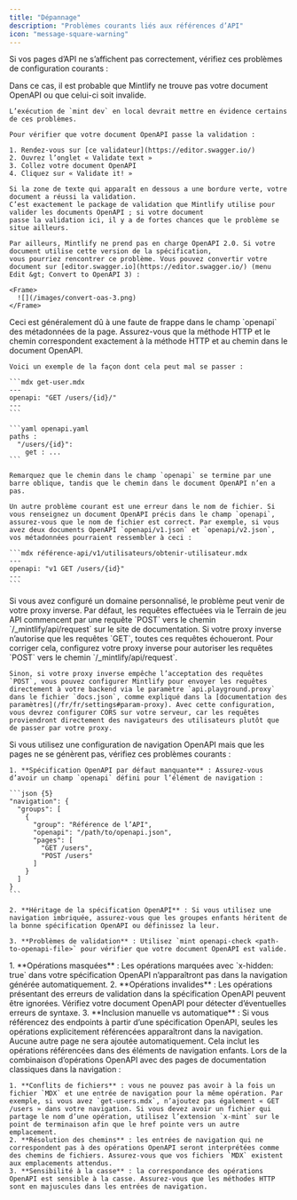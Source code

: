 ```yaml
---
title: "Dépannage"
description: "Problèmes courants liés aux références d’API"
icon: "message-square-warning"
---
```


Si vos pages d’API ne s’affichent pas correctement, vérifiez ces problèmes de configuration courants :

<AccordionGroup>
  <Accordion title="Toutes mes pages OpenAPI sont complètement vides">
    Dans ce cas, il est probable que Mintlify ne trouve pas votre document OpenAPI ou que celui-ci soit invalide.

    L’exécution de `mint dev` en local devrait mettre en évidence certains de ces problèmes.

    Pour vérifier que votre document OpenAPI passe la validation :

    1. Rendez-vous sur [ce validateur](https://editor.swagger.io/)
    2. Ouvrez l’onglet « Validate text »
    3. Collez votre document OpenAPI
    4. Cliquez sur « Validate it! »

    Si la zone de texte qui apparaît en dessous a une bordure verte, votre document a réussi la validation.
    C’est exactement le package de validation que Mintlify utilise pour valider les documents OpenAPI ; si votre document
    passe la validation ici, il y a de fortes chances que le problème se situe ailleurs.

    Par ailleurs, Mintlify ne prend pas en charge OpenAPI 2.0. Si votre document utilise cette version de la spécification,
    vous pourriez rencontrer ce problème. Vous pouvez convertir votre document sur [editor.swagger.io](https://editor.swagger.io/) (menu Edit &gt; Convert to OpenAPI 3) :

    <Frame>
      ![](/images/convert-oas-3.png)
    </Frame>
  </Accordion>

  <Accordion title="Une de mes pages OpenAPI est complètement vide">
    Ceci est généralement dû à une faute de frappe dans le champ `openapi` des métadonnées de la page. Assurez-vous
    que la méthode HTTP et le chemin correspondent exactement à la méthode HTTP et au chemin dans le document OpenAPI.

    Voici un exemple de la façon dont cela peut mal se passer :

    ```mdx get-user.mdx
    ---
    openapi: "GET /users/{id}/"
    ---
    ```

    ```yaml openapi.yaml
    paths :
      "/users/{id}":
        get : ...
    ```

    Remarquez que le chemin dans le champ `openapi` se termine par une barre oblique, tandis que le chemin dans le document OpenAPI n’en a pas.

    Un autre problème courant est une erreur dans le nom de fichier. Si vous renseignez un document OpenAPI précis dans le champ `openapi`, assurez-vous que le nom de fichier est correct. Par exemple, si vous avez deux documents OpenAPI `openapi/v1.json` et `openapi/v2.json`, vos métadonnées pourraient ressembler à ceci :

    ```mdx référence-api/v1/utilisateurs/obtenir-utilisateur.mdx
    ---
    openapi: "v1 GET /users/{id}"
    ---
    ```
  </Accordion>

  <Accordion title="Les requêtes depuis le Terrain de jeu API ne fonctionnent pas">
    Si vous avez configuré un domaine personnalisé, le problème peut venir de votre proxy inverse. Par défaut, les requêtes effectuées via le Terrain de jeu API commencent par une requête `POST` vers le chemin `/_mintlify/api/request` sur le site de documentation. Si votre proxy inverse n’autorise que les requêtes `GET`, toutes ces requêtes échoueront. Pour corriger cela, configurez votre proxy inverse pour autoriser les requêtes `POST` vers le chemin `/_mintlify/api/request`.

    Sinon, si votre proxy inverse empêche l’acceptation des requêtes `POST`, vous pouvez configurer Mintlify pour envoyer les requêtes directement à votre backend via le paramètre `api.playground.proxy` dans le fichier `docs.json`, comme expliqué dans la [documentation des paramètres](/fr/fr/settings#param-proxy). Avec cette configuration, vous devrez configurer CORS sur votre serveur, car les requêtes proviendront directement des navigateurs des utilisateurs plutôt que de passer par votre proxy.
  </Accordion>

  <Accordion title="Les entrées de navigation OpenAPI ne génèrent pas de pages">
    Si vous utilisez une configuration de navigation OpenAPI mais que les pages ne se génèrent pas, vérifiez ces problèmes courants :

    1. **Spécification OpenAPI par défaut manquante** : Assurez-vous d’avoir un champ `openapi` défini pour l’élément de navigation :

    ```json {5}
    "navigation": {
      "groups": [
        {
          "group": "Référence de l’API",
          "openapi": "/path/to/openapi.json",
          "pages": [
            "GET /users",
            "POST /users"
          ]
        }
      ]
    }
    ```

    2. **Héritage de la spécification OpenAPI** : Si vous utilisez une navigation imbriquée, assurez-vous que les groupes enfants héritent de la bonne spécification OpenAPI ou définissez la leur.

    3. **Problèmes de validation** : Utilisez `mint openapi-check <path-to-openapi-file>` pour vérifier que votre document OpenAPI est valide.
  </Accordion>

  <Accordion title="Certaines opérations OpenAPI apparaissent dans la navigation, mais d’autres non">
    1. **Opérations masquées** : Les opérations marquées avec `x-hidden: true` dans votre spécification OpenAPI n’apparaîtront pas dans la navigation générée automatiquement.
    2. **Opérations invalides** : Les opérations présentant des erreurs de validation dans la spécification OpenAPI peuvent être ignorées. Vérifiez votre document OpenAPI pour détecter d’éventuelles erreurs de syntaxe.
    3. **Inclusion manuelle vs automatique** : Si vous référencez des endpoints à partir d’une spécification OpenAPI, seules les opérations explicitement référencées apparaîtront dans la navigation. Aucune autre page ne sera ajoutée automatiquement. Cela inclut les opérations référencées dans des éléments de navigation enfants.
  </Accordion>

  <Accordion title="La navigation mixte (pages OpenAPI et MDX) ne fonctionne pas correctement">
    Lors de la combinaison d’opérations OpenAPI avec des pages de documentation classiques dans la navigation :

    1. **Conflits de fichiers** : vous ne pouvez pas avoir à la fois un fichier `MDX` et une entrée de navigation pour la même opération. Par exemple, si vous avez `get-users.mdx`, n’ajoutez pas également « GET /users » dans votre navigation. Si vous devez avoir un fichier qui partage le nom d’une opération, utilisez l’extension `x-mint` sur le point de terminaison afin que le href pointe vers un autre emplacement.
    2. **Résolution des chemins** : les entrées de navigation qui ne correspondent pas à des opérations OpenAPI seront interprétées comme des chemins de fichiers. Assurez-vous que vos fichiers `MDX` existent aux emplacements attendus.
    3. **Sensibilité à la casse** : la correspondance des opérations OpenAPI est sensible à la casse. Assurez-vous que les méthodes HTTP sont en majuscules dans les entrées de navigation.
  </Accordion>
</AccordionGroup>